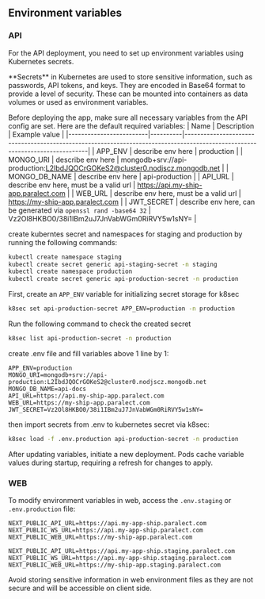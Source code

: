 ## Environment variables

### API

For the API deployment, you need to set up environment variables using Kubernetes secrets.

<Info>
  **Secrets** in Kubernetes are used to store sensitive information, such as passwords, API tokens, and keys.
  They are encoded in Base64 format to provide a level of security.
  These can be mounted into containers as data volumes or used as environment variables.
</Info>

Before deploying the app, make sure all necessary variables from the API config are set. Here are the default required variables:
| Name                    | Description     | Example value                                                                                                                |
|-------------------------|----------|-----------------------------------------------------------------------------------------------------------------------------|
| APP_ENV   | describe env here   | production |
| MONGO_URI       | describe env here  | mongodb+srv://api-production:L2IbdJQOCrGOKeS2@cluster0.nodjscz.mongodb.net                     |
| MONGO_DB_NAME              | describe env here  | api-production                                      |
| API_URL      | describe env here, must be a valid url  | https://api.my-ship-app.paralect.com                           |
| WEB_URL | describe env here, must be a valid url  | https://my-ship-app.paralect.com                              |
| JWT_SECRET    | describe env here, can be generated via `openssl rand -base64 32`  | Vz2Ol8HKBO0/38i1IBm2uJ7JnVabWGm0RiRVY5w1sNY=                                   |


create kuberntes secret and namespaces for staging and production by running the following commands:

```bash
kubectl create namespace staging
kubectl create secret generic api-staging-secret -n staging
kubectl create namespace production
kubectl create secret generic api-production-secret -n production
```

First, create an `APP_ENV` variable for initializing secret storage for k8sec
```bash
k8sec set api-production-secret APP_ENV=production -n production
```

Run the following command to check the created secret
```bash
k8sec list api-production-secret -n production
```

create .env file and fill variables above 1 line by 1:

```dotenv .env.production
APP_ENV=production
MONGO_URI=mongodb+srv://api-production:L2IbdJQOCrGOKeS2@cluster0.nodjscz.mongodb.net
MONGO_DB_NAME=api-docs
API_URL=https://api.my-ship-app.paralect.com
WEB_URL=https://my-ship-app.paralect.com
JWT_SECRET=Vz2Ol8HKBO0/38i1IBm2uJ7JnVabWGm0RiRVY5w1sNY=
```

then import secrets from .env to kubernetes secret via k8sec:
```bash
k8sec load -f .env.production api-production-secret -n production
```

<Warning>
  After updating variables, initiate a new deployment.
  Pods cache variable values during startup, requiring a refresh for changes to apply.
</Warning>

### WEB

To modify environment variables in web, access the `.env.staging` or `.env.production` file:

```dotenv apps/web/.env.production
NEXT_PUBLIC_API_URL=https://api.my-app-ship.paralect.com
NEXT_PUBLIC_WS_URL=https://api.my-app-ship.paralect.com
NEXT_PUBLIC_WEB_URL=https://my-ship-app.paralect.com
```

```dotenv apps/web/.env.staging
NEXT_PUBLIC_API_URL=https://api.my-app-ship.staging.paralect.com
NEXT_PUBLIC_WS_URL=https://api.my-app-ship.staging.paralect.com
NEXT_PUBLIC_WEB_URL=https://my-ship-app.staging.paralect.com
```

<Warning>
  Avoid storing sensitive information in web environment files as they are not secure and will be accessible on client side.
</Warning>
